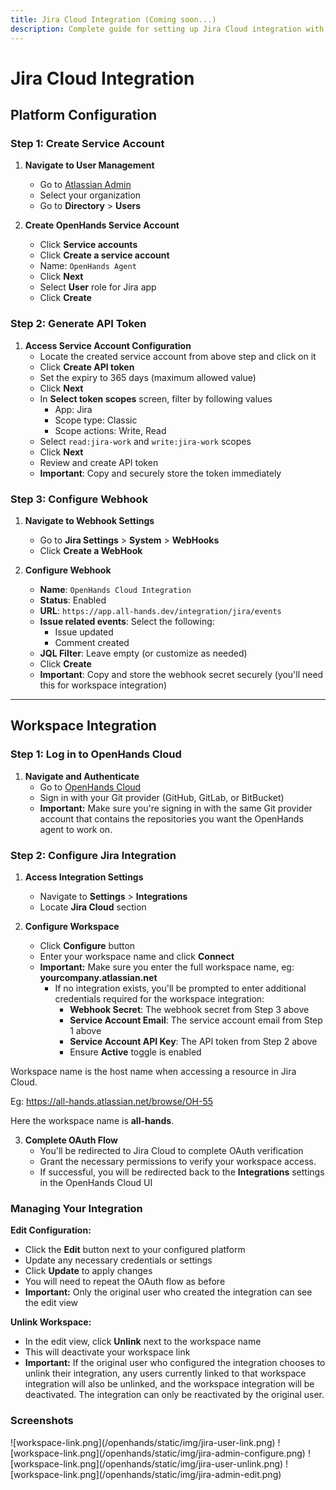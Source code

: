 ```yaml
---
title: Jira Cloud Integration (Coming soon...)
description: Complete guide for setting up Jira Cloud integration with OpenHands Cloud, including service account creation, API token generation, webhook configuration, and workspace integration setup.
---
```


# Jira Cloud Integration

## Platform Configuration

### Step 1: Create Service Account

1. **Navigate to User Management**
   - Go to [Atlassian Admin](https://admin.atlassian.com/)
   - Select your organization
   - Go to **Directory** > **Users**

2. **Create OpenHands Service Account**
   - Click **Service accounts**
   - Click **Create a service account**
   - Name: `OpenHands Agent`
   - Click **Next**
   - Select **User** role for Jira app
   - Click **Create**

### Step 2: Generate API Token

1. **Access Service Account Configuration**
   - Locate the created service account from above step and click on it
   - Click **Create API token**
   - Set the expiry to 365 days (maximum allowed value)
   - Click **Next**
   - In **Select token scopes** screen, filter by following values
      - App: Jira
      - Scope type: Classic
      - Scope actions: Write, Read
   - Select `read:jira-work` and `write:jira-work` scopes
   - Click **Next**
   - Review and create API token
   - **Important**: Copy and securely store the token immediately

### Step 3: Configure Webhook

1. **Navigate to Webhook Settings**
   - Go to **Jira Settings** > **System** > **WebHooks**
   - Click **Create a WebHook**

2. **Configure Webhook**
   - **Name**: `OpenHands Cloud Integration`
   - **Status**: Enabled
   - **URL**: `https://app.all-hands.dev/integration/jira/events`
   - **Issue related events**: Select the following:
     - Issue updated
     - Comment created
   - **JQL Filter**: Leave empty (or customize as needed)
   - Click **Create**
   - **Important**: Copy and store the webhook secret securely (you'll need this for workspace integration)

---

## Workspace Integration

### Step 1: Log in to OpenHands Cloud

1. **Navigate and Authenticate**
   - Go to [OpenHands Cloud](https://app.all-hands.dev/)
   - Sign in with your Git provider (GitHub, GitLab, or BitBucket)
   - **Important:** Make sure you're signing in with the same Git provider account that contains the repositories you want the OpenHands agent to work on.

### Step 2: Configure Jira Integration

1. **Access Integration Settings**
   - Navigate to **Settings** > **Integrations**
   - Locate **Jira Cloud** section

2. **Configure Workspace**
   - Click **Configure** button
   - Enter your workspace name and click **Connect**
   - **Important:** Make sure you enter the full workspace name, eg: **yourcompany.atlassian.net**
      - If no integration exists, you'll be prompted to enter additional credentials required for the workspace integration:
         - **Webhook Secret**: The webhook secret from Step 3 above
         - **Service Account Email**: The service account email from Step 1 above
         - **Service Account API Key**: The API token from Step 2 above
         - Ensure **Active** toggle is enabled

<Note>
Workspace name is the host name when accessing a resource in Jira Cloud.

Eg: https://all-hands.atlassian.net/browse/OH-55

Here the workspace name is **all-hands**.
</Note>

3. **Complete OAuth Flow**
   - You'll be redirected to Jira Cloud to complete OAuth verification
   - Grant the necessary permissions to verify your workspace access.
   - If successful, you will be redirected back to the **Integrations** settings in the OpenHands Cloud UI

### Managing Your Integration

**Edit Configuration:**
- Click the **Edit** button next to your configured platform
- Update any necessary credentials or settings
- Click **Update** to apply changes
- You will need to repeat the OAuth flow as before
- **Important:** Only the original user who created the integration can see the edit view

**Unlink Workspace:**
- In the edit view, click **Unlink** next to the workspace name
- This will deactivate your workspace link
- **Important:** If the original user who configured the integration chooses to unlink their integration, any users currently linked to that workspace integration will also be unlinked, and the workspace integration will be deactivated. The integration can only be reactivated by the original user.

### Screenshots

<AccordionGroup>
<Accordion title="Workspace link flow">
![workspace-link.png](/openhands/static/img/jira-user-link.png)
</Accordion>

<Accordion title="Workspace Configure flow">
![workspace-link.png](/openhands/static/img/jira-admin-configure.png)
</Accordion>

<Accordion title="Edit view as a user">
![workspace-link.png](/openhands/static/img/jira-user-unlink.png)
</Accordion>

<Accordion title="Edit view as the workspace creator">
![workspace-link.png](/openhands/static/img/jira-admin-edit.png)
</Accordion>
</AccordionGroup>
